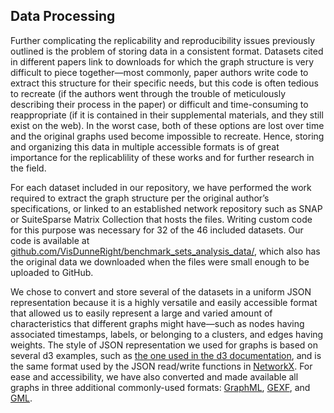 ## Data Processing {#sec-data-processing}

Further complicating the replicability and reproducibility issues previously outlined is the problem of storing data in a consistent format. Datasets cited in different papers link to downloads for which the graph structure is very difficult to piece together---most commonly, paper authors write code to extract this structure for their specific needs, but this code is often tedious to recreate (if the authors went through the trouble of meticulously describing their process in the paper) or difficult and time-consuming to reappropriate (if it is contained in their supplemental materials, and they still exist on the web). In the worst case, both of these options are lost over time and the original graphs used become impossible to recreate. Hence, storing and organizing this data in multiple accessible formats is of great importance for the replicablility of these works and for further research in the field.

For each dataset included in our repository, we have performed the work required to extract the graph structure per the original author's specifications, or linked to an established network repository such as SNAP or SuiteSparse Matrix Collection that hosts the files. Writing custom code for this purpose was necessary for 32 of the 46 included datasets. Our code is available at [github.com/VisDunneRight/benchmark_sets_analysis_data/](https://github.com/VisDunneRight/benchmark_sets_analysis_data/tree/main), which also has the original data we downloaded when the files were small enough to be uploaded to GitHub.

We chose to convert and store several of the datasets in a uniform JSON representation because it is a highly versatile and easily accessible format that allowed us to easily represent a large and varied amount of characteristics that different graphs might have---such as nodes having associated timestamps, labels, or belonging to a clusters, and edges having weights. The style of JSON representation we used for graphs is based on several d3 examples, such as [the one used in the d3 documentation](https://observablehq.com/@d3/force-directed-graph), and is the same format used by the JSON read/write functions in [NetworkX](https://networkx.org/documentation/stable/reference/readwrite/json_graph.html). For ease and accessibility, we have also converted and made available all graphs in three additional commonly-used formats: [GraphML](http://graphml.graphdrawing.org), [GEXF](https://gexf.net), and [GML](https://networkx.org/documentation/stable/reference/readwrite/gml.html).
